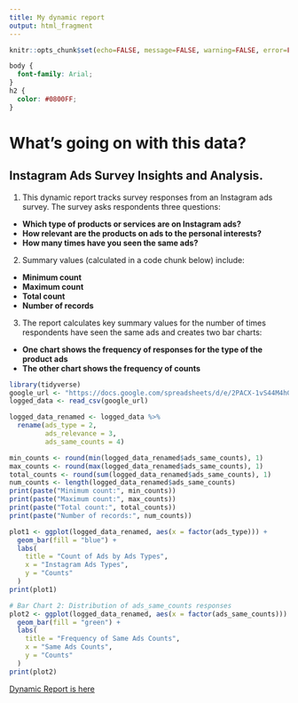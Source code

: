 ```yaml
---
title: My dynamic report
output: html_fragment
---
```


```r
knitr::opts_chunk$set(echo=FALSE, message=FALSE, warning=FALSE, error=FALSE)

```

```css
body {
  font-family: Arial;
}
h2 {
  color: #0800FF;
}
```

# What's going on with this data?
## Instagram Ads Survey Insights and Analysis. 
1. This dynamic report tracks survey responses from an Instagram ads survey. The survey asks respondents three questions: 
- **Which type of products or services are on Instagram ads?**  
- **How relevant are the products on ads to the personal interests?**  
- **How many times have you seen the same ads?**  

2. Summary values (calculated in a code chunk below) include:  
- **Minimum count**   
- **Maximum count**   
- **Total count**   
- **Number of records**     

3. The report calculates key summary values for the number of times respondents have seen the same ads and creates two bar charts:  
- **One chart shows the frequency of responses for the type of the product ads**  
- **The other chart shows the frequency of  counts**   


```r
library(tidyverse)
google_url <- "https://docs.google.com/spreadsheets/d/e/2PACX-1vS44M4hGnJWmtP5lR9MwR4CFErRXUqQUu2Zqga9JhcLOUNS_5_Q876kZCDUX6PhTcWbWtsgn5MAg0eN/pub?gid=904361660&single=true&output=csv"
logged_data <- read_csv(google_url)

logged_data_renamed <- logged_data %>%
  rename(ads_type = 2,
         ads_relevance = 3,
         ads_same_counts = 4)

min_counts <- round(min(logged_data_renamed$ads_same_counts), 1)
max_counts <- round(max(logged_data_renamed$ads_same_counts), 1)
total_counts <- round(sum(logged_data_renamed$ads_same_counts), 1)
num_counts <- length(logged_data_renamed$ads_same_counts)
print(paste("Minimum count:", min_counts))
print(paste("Maximum count:", max_counts))
print(paste("Total count:", total_counts))
print(paste("Number of records:", num_counts))

plot1 <- ggplot(logged_data_renamed, aes(x = factor(ads_type))) +
  geom_bar(fill = "blue") +
  labs(
    title = "Count of Ads by Ads Types",
    x = "Instagram Ads Types",
    y = "Counts"
  )
print(plot1)

# Bar Chart 2: Distribution of ads_same_counts responses
plot2 <- ggplot(logged_data_renamed, aes(x = factor(ads_same_counts))) +
  geom_bar(fill = "green") +
  labs(
    title = "Frequency of Same Ads Counts",
    x = "Same Ads Counts",
    y = "Counts"
  )
print(plot2)

```

[Dynamic Report is here](https://differndeeper.github.io/stats220/)
